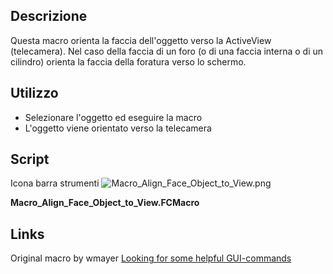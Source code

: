 <languages/>

<div class="mw-translate-fuzzy">
{{Macro/it
|Name=Macro Align Face Object to View
|Icon=Macro_Align_Face_Object_to_View.png
|Translate=Allinea la faccia dell'oggetto alla vista
|Description=Questa macro allinea la faccia dell'oggetto verso la Vista Attiva.
|Author=Mario52
|Version=0.1
|Date=2015-01-16
|Download=[https://www.freecadweb.org/wiki/images/d/d5/Macro_Align_Face_Object_to_View.png ToolBar Icon]
|FCVersion=Tutte
|SeeAlso=[[File:FCCamera 00.png|32px|FCCamera]] [[Macro_FCCamera/it|Macro_FCCamera]]}}
</div>

<span id="Description"></span>
==Descrizione==

Questa macro orienta la faccia dell'oggetto verso la ActiveView (telecamera).
Nel caso della faccia di un foro (o di una faccia interna o di un cilindro) orienta la faccia della foratura verso lo schermo.

<span id="Usage"></span>
==Utilizzo==

* Selezionare l'oggetto ed eseguire la macro
* L'oggetto viene orientato verso la telecamera

==Script==

Icona barra strumenti
[[Image:Macro_Align_Face_Object_to_View.png]]

'''Macro_Align_Face_Object_to_View.FCMacro'''

{{MacroCode|code=
# This macro directs the face of the object on the side of the ActiveView (camera)
# extact FCCamera
# 16/01/2015

__title__="Macro_Align_Face_Object_to_View"
__author__ = "Mario52"

import pivy
from pivy import coin

try:
    v=Gui.Selection.getSelectionEx()[0].SubObjects[0].Surface.Axis    # to Axis
#    v = Gui.Selection.getSelectionEx()[0].SubObjects[0].normalAt(0,0) # normalAt
    r=App.Rotation(App.Vector(0,0,1),v)
    Gui.ActiveDocument.ActiveView.setCameraOrientation(r.Q)
except Exception:
    App.Console.PrintError("Select a face and run the macro"+"\n")

}}

==Links==

Original macro by wmayer [https://forum.freecad.org/viewtopic.php?f=3&t=7029&p=56735&hilit=Shape.Face4#p56735 Looking for some helpful GUI-commands]

{{clear}}